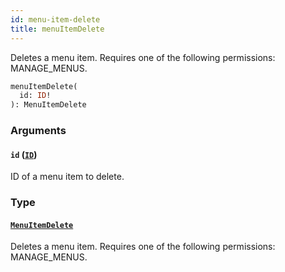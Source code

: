 ```yaml
---
id: menu-item-delete
title: menuItemDelete
---
```



Deletes a menu item. Requires one of the following permissions: MANAGE_MENUS.

```graphql
menuItemDelete(
  id: ID!
): MenuItemDelete
```


### Arguments

#### `id` ([`ID`](../../../developer/api-reference/scalars/id))

ID of a menu item to delete.


### Type

#### [`MenuItemDelete`](../../../developer/api-reference/objects/menu-item-delete) 

Deletes a menu item. Requires one of the following permissions: MANAGE_MENUS.





